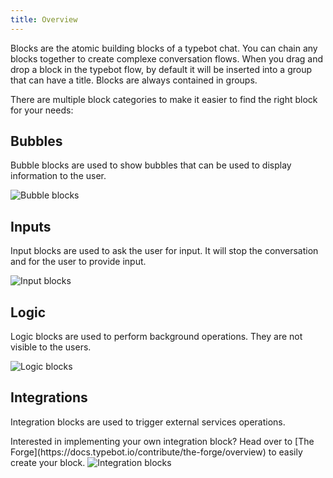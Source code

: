 ```yaml
---
title: Overview
---
```


Blocks are the atomic building blocks of a typebot chat. You can chain any blocks together to create complexe conversation flows. When you drag and drop a block in the typebot flow, by default it will be inserted into a group that can have a title. Blocks are always contained in groups.

There are multiple block categories to make it easier to find the right block for your needs:

## Bubbles

Bubble blocks are used to show bubbles that can be used to display information to the user.

<Frame style={{ maxWidth: '400px' }}>
  <img src="/images/blocks/bubbles.png" alt="Bubble blocks" />
</Frame>

## Inputs

Input blocks are used to ask the user for input. It will stop the conversation and for the user to provide input.

<Frame style={{ maxWidth: '400px' }}>
  <img src="/images/blocks/inputs.png" alt="Input blocks" />
</Frame>

## Logic

Logic blocks are used to perform background operations. They are not visible to the users.

<Frame style={{ maxWidth: '400px' }}>
  <img src="/images/blocks/logic.png" alt="Logic blocks" />
</Frame>

## Integrations

Integration blocks are used to trigger external services operations.

<Note>
  Interested in implementing your own integration block? Head over to [The
  Forge](https://docs.typebot.io/contribute/the-forge/overview) to easily create your block.
</Note>

<Frame style={{ maxWidth: '400px' }}>
  <img src="/images/blocks/integrations.png" alt="Integration blocks" />
</Frame>
